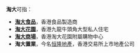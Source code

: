 '''淘大'''可指：
*'''[[淘大食品|淘大食品]]'''，香港食品製造商
*'''[[淘大花園|淘大花園]]'''，香港九龍牛頭角大型私人住宅
*'''[[淘大商場|淘大商場]]'''，香港淘大花園附屬購物中心
*'''淘大置業'''，今名[[恒隆地產|恒隆地產]]，香港交易所上市地產公司

{{disambig|Cat=組織機構消歧義}}